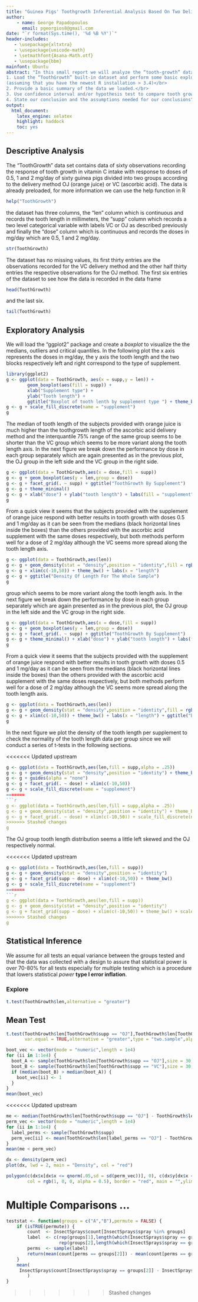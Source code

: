 ```yaml
---
title: "Guinea Pigs' Toothgrowth Inferential Analysis Based On Two Delivery Methods"
author: 
    - name: George Papadopoulos 
      email: pgeorgios8@gmail.com
date: "`r format(Sys.time(), '%d %B %Y')`"
header-includes:
   - \usepackage{xltxtra}
   - \usepackage{unicode-math}
   - \setmathfont{Asana-Math.otf}
   - \usepackage{bbm}
mainfont: Ubuntu
abstract: "In this small report we will analyze the “tooth-growth” dataset and perform  the analysis in four steps</br>
1. Load the “ToothGrowth” built-in dataset and perform some basic exploratory data analysis.
(assuming that you have the newest R installation > 3.4)</br>
2. Provide a basic summary of the data we loaded.</br>
3. Use confidence interval and/or hypothesis test to compare tooth growth by supp and dose.</br>
4. State our conclusion and the assumptions needed for our conclusions"
output:
  html_document:
    latex_engine: xelatex
    highlight: haddock
    toc: yes
---
```

## Descriptive Analysis

The "ToothGrowth" data set contains data of sixty observations recording the response of  tooth growth in 
vitamin C intake with response to doses of 0.5, 1 and 2 mg/day of sixty guinea pigs divided into two groups 
according to the delivery method OJ (orange juice) or VC (ascorbic acid). The data is already preloaded, for
more information we can use the help function in R

```r
help("ToothGrowth")
```

the dataset has three columns, the "len" column  which is continuous and records the tooth length in millimeters, the 
"supp" column which records a two level categorical variable with labels VC or OJ as described
previously and finally the "dose" column which is continuous and records the doses in mg/day which are 0.5, 1 and 
2 mg/day. 

```r
str(ToothGrowth)
```

The dataset has no missing values, its first thirty entries 
are the observations recorded for the VC delivery method and the other half thirty entries the respective 
observations for the OJ method. The first six entries of the dataset to see how the data is recorded in the 
data frame

```r
head(ToothGrowth)
```

and the last six.

```r
tail(ToothGrowth)
```

## Exploratory Analysis

We will load the "ggplot2" package and create a _boxplot_ to visualize the 
the medians, outliers and critical quantiles. In the following plot the x axis represents
the doses in mg/day, the y axis the tooth length and the two blocks respectively left and right correspond
to the type of supplement.

```r
library(ggplot2)
g <- ggplot(data = ToothGrowth, aes(x = supp,y = len)) +
        geom_boxplot(aes(fill = supp)) +
        xlab("Supplement type") +
        ylab("Tooth length") + 
        ggtitle("Boxplot of tooth lenth by supplement type ") + theme_bw(base_size = 12)
g <- g + scale_fill_discrete(name = "supplement")
g
```

The median of tooth length of the subjects provided with orange juice is much higher than the toothgrowth length 
of the ascorbic acid delivery method and the interquantile 75% range of the same group seems to be shorter than the VC 
group which seems to be more variant along the tooth length axis. In the next figure we break down the performance by
dose in each group separately which are again presented as in the previous plot,
the OJ group in the left side and the VC group in the right side.

```r
g <- ggplot(data = ToothGrowth,aes(x = dose,fill = supp))
g <- g + geom_boxplot(aes(y = len,group = dose))
g <- g + facet_grid(. ~ supp) + ggtitle("ToothGrowth By Supplement")
g <- g + theme_minimal() 
g <- g + xlab("dose") + ylab("tooth length") + labs(fill = "supplement")
g
```

From a quick view it seems that the subjects provided with the supplement of orange juice respond with better results 
in tooth growth with doses 0.5 and 1 mg/day as it can be seen from the medians (black horizontal lines inside the 
boxes) than the others provided with the ascorbic acid supplement with the same doses respectively, but both methods 
perform well for a dose of 2 mg/day although the VC seems more spread along the tooth length axis. 

```r
g <- ggplot(data = ToothGrowth,aes(len))
g <- g + geom_density(stat = "density",position = "identity",fill = rgb(0,0,1,.2))
g <- g + xlim(c(-10,50)) + theme_bw() + labs(x = "length") 
g <- g + ggtitle("Density Of Length For The Whole Sample")
g
```
group which seems to be more variant along the tooth length axis. In the next figure we break down the performance by dose
in each group separately which are again presented as in the previous plot, the OJ group in the left side and the VC group
in the right side.

```r
g <- ggplot(data = ToothGrowth,aes(x = dose,fill = supp))
g <- g + geom_boxplot(aes(y = len,group = dose))
g <- g + facet_grid(. ~ supp) + ggtitle("ToothGrowth By Supplement")
g <- g + theme_minimal() + xlab("dose") + ylab("tooth length") + labs(fill = "supplement")
g
```

From a quick view it seems that the subjects provided with the supplement of orange juice respond with better results in
tooth growth with doses 0.5 and 1 mg/day as it can be seen from the medians (black horizontal lines inside the boxes) 
than the others provided with the ascorbic acid supplement with the same doses respectively, but both methods perform well
for a dose of 2 mg/day although the VC seems more spread along the tooth length axis. 

```r
g <- ggplot(data = ToothGrowth,aes(len))
g <- g + geom_density(stat = "density",position = "identity",fill = rgb(0,0,1,.2))
g <- g + xlim(c(-10,50)) + theme_bw() + labs(x = "length") + ggtitle("Density Of Length For The Whole Sample")
g
```

In the next figure we plot the density of the tooth length per supplement to check the normality of 
the tooth length data per group since we will conduct a series of t-tests in the following sections.

<<<<<<< Updated upstream
```r
g <- ggplot(data = ToothGrowth,aes(len,fill = supp,alpha = .25))
g <- g + geom_density(stat = "density",position = "identity") + theme_bw() 
g <- g + guides(alpha = "none")
g <- g + facet_grid(. ~ dose) + xlim(c(-10,50)) 
g <- g + scale_fill_discrete(name = "supplement")
=======
```r
g <- ggplot(data = ToothGrowth,aes(len,fill = supp,alpha = .25))
g <- g + geom_density(stat = "density",position = "identity") + theme_bw() + guides(alpha = "none")
g <- g + facet_grid(. ~ dose) + xlim(c(-10,50)) + scale_fill_discrete(name = "supplement")
>>>>>>> Stashed changes
g
```

The OJ group tooth length distribution seems a little left skewed and the OJ respectively normal.

<<<<<<< Updated upstream
```r
g <- ggplot(data = ToothGrowth,aes(len,fill = supp))
g <- g + geom_density(stat = "density",position = "identity")
g <- g + facet_grid(supp ~ dose) + xlim(c(-10,50)) + theme_bw() 
g <- g + scale_fill_discrete(name = "supplement")
=======
```r
g <- ggplot(data = ToothGrowth,aes(len,fill = supp))
g <- g + geom_density(stat = "density",position = "identity")
g <- g + facet_grid(supp ~ dose) + xlim(c(-10,50)) + theme_bw() + scale_fill_discrete(name = "supplement")
>>>>>>> Stashed changes
g
```

## Statistical Inference

We assume for all tests an equal variance between the groups tested and that the data was collected with 
a design to assure that statistical power is over 70-80% for all tests especially for multiple testing which 
is a procedure that lowers statistical _power_ __type I error inflation__.

### Explore 

```r
t.test(ToothGrowth$len,alternative = "greater")
```

## Mean Test

```r
t.test(ToothGrowth$len[ToothGrowth$supp == "OJ"],ToothGrowth$len[ToothGrowth$supp == "VC"],
       var.equal = TRUE,alternative = "greater",type = "two.sample",alpha = 0.05)
```

```r
boot_vec <- vector(mode = "numeric",length = 1e4)
for (ii in 1:1e4) {
  boot_A <- sample(ToothGrowth$len[ToothGrowth$supp == "OJ"],size = 30,replace = TRUE)
  boot_B <- sample(ToothGrowth$len[ToothGrowth$supp == "VC"],size = 30,replace = TRUE)
  if (median(boot_B) > median(boot_A)) {
    boot_vec[ii] <- 1
  }
}
mean(boot_vec)
```

<<<<<<< Updated upstream

```r
me <- median(ToothGrowth$len[ToothGrowth$supp == "OJ"] - ToothGrowth$len[ToothGrowth$supp == "VC"])
perm_vec <- vector(mode = "numeric",length = 1e4)
for (ii in 1:1e4) {
  label_perms <- sample(ToothGrowth$supp)
  perm_vec[ii] <- mean(ToothGrowth$len[label_perms == "OJ"] - ToothGrowth$len[label_perms == "VC"])
}
mean(me < perm_vec)

dx <- density(perm_vec)
plot(dx, lwd = 2, main = "Density", col = "red")

polygon(c(dx$x[dx$x <= qnorm(.05,sd = sd(perm_vec))], 0), c(dx$y[dx$x <= qnorm(0.05,sd = sd(perm_vec))], qnorm(.05,sd=sd(perm_vec))),
        col = rgb(1, 0, 0, alpha = 0.5), border = "red", main = "",ylim = c(0,02))
```

Multiple Comparisons ...
=======
```r
teststat <- function(groups = c("A","B"),permute = FALSE) {
    if (isTRUE(permute)) {
        count  <- InsectSprays$count[InsectSprays$spray %in% groups]
        label  <- c(rep(groups[1],length(which(InsectSprays$spray == groups[1]))),
                    rep(groups[2],length(which(InsectSprays$spray == groups[2]))))
        perms  <- sample(label)
        return(mean(count[perms == groups[2]]) - mean(count[perms == groups[1]]))
    }
    mean(
     InsectSprays$count[InsectSprays$spray == groups[2]] - InsectSprays$count[InsectSprays$spray == groups[1]]
        )
}
```

>>>>>>> Stashed changes
